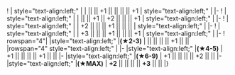 {{Ship/EquipmentBonuses|class=<includeonly>mw-collapsed</includeonly>}}
! {{GreenPlane}}{{EquipmentLink|Type 96 Fighter}}
| style="text-align:left;" | 
| || || +1 || || || || +1
| style="text-align:left;" |
|-
! {{GreenPlane}}{{EquipmentLink|Type 96 Fighter Kai}}
| style="text-align:left;" | 
| || || +1 || +2 || || || +1
| style="text-align:left;" |
|-
! {{PurpleBomber}}{{EquipmentLink|Prototype Type 97 Torpedo Bomber Kai No. 3 Model E (w/ Type 6 Airborne Radar Kai)}}
| style="text-align:left;" | 
| +2 || || || +1 || || || 
| style="text-align:left;" |
|-
! {{PurpleBomber}}{{EquipmentLink|
Prototype Type 97 Torpedo Bomber Kai (Skilled) No. 3 Model E (w/ Type 6 Airborne Radar Kai)}}
| style="text-align:left;" | 
| +3 || || || +1 || || || +1
| style="text-align:left;" |
|-
! rowspan="4"| {{YellowPlane}}{{EquipmentLink|Type 2 Reconnaissance Aircraft}}
|style="text-align:left;" |'''(★2-3)'''
| || || || || +1 || || 
|rowspan="4" style="text-align:left;" |
|-
|style="text-align:left;" |'''(★4-5)'''
| +1 || || || || +1 || || 
|-
|style="text-align:left;" |'''(★6-9)'''
| +1 || || || || +2 || || 
|-
|style="text-align:left;" |'''(★MAX)'''
| '''+2''' || || || || '''+3''' || ||
|}